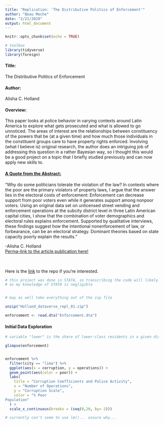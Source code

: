 ```yaml
---
title: "Replication: 'The Distributive Politics of Enforcement'"
author: "Beau Meche"
date: "2/21/2020"
output: html_document
---
```


```r
knitr::opts_chunk$set(echo = TRUE)

# toolbox
library(tidyverse)
library(foreign)
```

#### Title:
The Distributive Politics of Enforcement


#### Author:
Alisha C. Holland


#### Overview: 
This paper looks at police behavior in varying contexts around Latin America to explore what gets prosecuted and what is allowed to go unnoticed. The areas of interest are the relationships between constituency of the powers that be (at a given time) and how much those individuals in the constituent groups care to have property rights enforced. Involving (what I believe is) original research, the author does an intriguing job of addressing this question in a rather Bayesian way, so I thought this would be a good project on a topic that I briefly studied previously and can now apply new skills to.  


#### <u>A Quote from the Abstract:</u>

"Why do some politicians tolerate the violation of the law? In contexts where the poor are the primary violators of property laws, I argue that the answer lies in the electoral costs of enforcement: Enforcement can decrease support from poor voters even while it generates support among nonpoor voters. Using an original data set on unlicensed street vending and enforcement operations at the subcity district level in three Latin American capital cities, I show that the combination of voter demographics and electoral rules explains enforcement. Supported by qualitative interviews, these findings suggest how the intentional nonenforcement of law, or forbearance, can be an electoral strategy. Dominant theories based on state capacity poorly explain the results." 

-Alisha C. Holland <br>
<a href="https://doi.org/10.1111/ajps.12125">Perma-link to the article publication here!</a> <br>
<br>
<br>

Here is the <a href="https://github.com/BeauMeche/enforcement_distribution_electorate">link</a> to the repo if you're interested.


```r

# this project was done in STATA, so transcribing the code will likely be rough
# as my knowledge of STATA is negligible


# may as well take everything out of the zip file

unzip("Holland_dataverse_repl_01.zip")

enforcement <- read.dta("Enforcement.dta")

```


#### Initial Data Exploration
```r

# variable "lower" is the share of lower-class residents in a given district

glimpse(enforcement)


enforcement %>% 
  filter(city == "lima") %>%
  ggplot(aes(x = corruption, y = operations)) +
  geom_point(aes(color = poor)) +
  labs(
    title = "Corruption Coefficients and Police Activity",
    x = "Number of Operations",
    y = "Corruption Scale",
    color = "% Poor
Population"
  ) +
  scale_x_continuous(breaks = (seq(0,20, by= 2)))

# currently can't seem to use lm()... unsure why...

```


